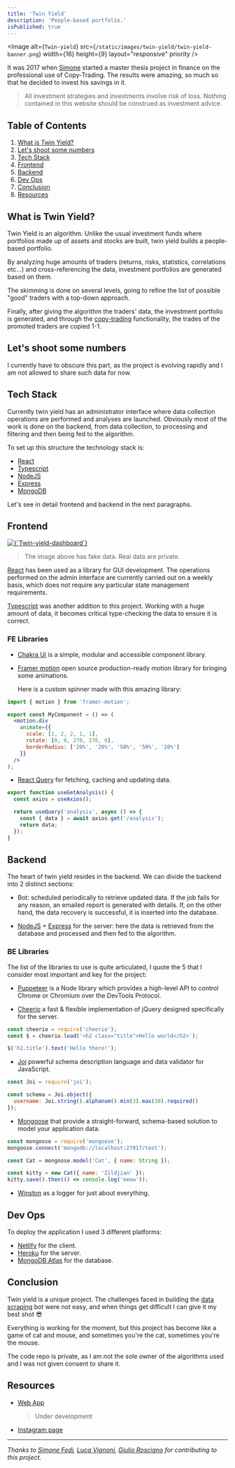 ```yaml
---
title: 'Twin Yield'
description: 'People-based portfolio.'
isPublished: true
---
```


<Image
  alt={`Twin-yield`}
  src={`/static/images/twin-yield/twin-yield-banner.png`}
  width={16}
  height={9}
  layout="responsive"
  priority
/>

It was 2017 when [Simone](https://www.instagram.com/simone_fedi) started a master thesis project in finance on the professional use of Copy-Trading.
The results were amazing, so much so that he decided to invest his savings in it.

> All investment strategies and investments involve risk of loss. Nothing contained in this website should be construed as investment advice.

## Table of Contents

1.  [What is Twin Yield?](/projects/twin-yield#what-is-twin-yield)
2.  [Let's shoot some numbers](/projects/twin-yield#lets-shoot-some-numbers)
3.  [Tech Stack](/projects/twin-yield#tech-stack)
4.  [Frontend](/projects/twin-yield#frontend)
5.  [Backend](/projects/twin-yield#backend)
6.  [Dev Ops](/projects/twin-yield#dev-ops)
7.  [Conclusion](/projects/twin-yield#conclusion)
8.  [Resources](/projects/twin-yield#resources)

## What is Twin Yield?

Twin Yield is an algorithm. Unlike the usual investment funds where portfolios made up of assets and stocks are built, twin yield builds a people-based portfolio.

By analyzing huge amounts of traders (returns, risks, statistics, correlations etc...) and cross-referencing the data,
investment portfolios are generated based on them.

The skimming is done on several levels, going to refine the list of possible "good" traders with a top-down approach.

Finally, after giving the algorithm the traders' data, the investment portfolio is generated, and through the [copy-trading](https://en.wikipedia.org/wiki/Copy_trading) functionality,
the trades of the promoted traders are copied 1-1.

## Let's shoot some numbers

I currently have to obscure this part, as the project is evolving rapidly and I am not allowed to share such data for now.

## Tech Stack

Currently twin yield has an administrator interface where data collection operations are performed and analyses are launched.
Obviously most of the work is done on the backend, from data collection, to processing and filtering and then being fed to the algorithm.

To set up this structure the technology stack is:

- [React](https://it.reactjs.org/)
- [Typescript](https://www.typescriptlang.org/)
- [NodeJS](https://nodejs.org/it/)
- [Express](https://expressjs.com/)
- [MongoDB](https://www.mongodb.com/)

Let's see in detail frontend and backend in the next paragraphs.

## Frontend

<a aria-label="twin-yield dashboard" href="https://twinyield.app/">
  <Image
    alt={`Twin-yield-dashboard`}
    src={`/static/images/twin-yield/twin-yield-home.png`}
    width={1024}
    height={576}
    layout="responsive"
  />
</a>

> The image above has fake data. Real data are private.

[React](https://it.reactjs.org/) has been used as a library for GUI development.
The operations performed on the admin interface are currently carried out on a weekly basis,
which does not require any particular state management requirements.

[Typescript](https://www.typescriptlang.org/) was another addition to this project. Working with a huge amount of data,
it becomes critical type-checking the data to ensure it is correct.

### FE Libraries

- [Chakra Ui](https://chakra-ui.com/)
  is a simple, modular and accessible component library.

- [Framer motion](https://www.framer.com/motion/)
  open source production-ready motion library for bringing some animations.

  Here is a custom spinner made with this amazing library:

```jsx
import { motion } from 'framer-motion';

export const MyComponent = () => (
  <motion.div
    animate={{
      scale: [1, 2, 2, 1, 1],
      rotate: [0, 0, 270, 270, 0],
      borderRadius: ['20%', '20%', '50%', '50%', '20%']
    }}
  />
);
```

- [React Query](https://react-query.tanstack.com/)
  for fetching, caching and updating data.

```jsx
export function useGetAnalysis() {
  const axios = useAxios();

  return useQuery('analysis', async () => {
    const { data } = await axios.get('/analysis');
    return data;
  });
}
```

## Backend

The heart of twin yield resides in the backend. We can divide the backend into 2 distinct sections:

- Bot: scheduled periodically to retrieve updated data. If the job fails for any reason, an emailed report is generated with details.
  If, on the other hand, the data recovery is successful, it is inserted into the database.

- [NodeJS](https://nodejs.org/it/) + [Express](https://expressjs.com/) for the server: here the data is retrieved from
  the database and processed and then fed to the algorithm.

### BE Libraries

The list of the libraries to use is quite articulated, I quote the 5 that I consider most important and key for the project:

- [Puppeteer](https://www.npmjs.com/package/puppeteer) is a Node library which provides a high-level API to control Chrome or Chromium over the DevTools Protocol.

- [Cheerio](https://www.npmjs.com/package/cheerio) a fast & flexible implementation of jQuery designed specifically for the server.

```jsx
const cheerio = require('cheerio');
const $ = cheerio.load('<h2 class="title">Hello world</h2>');

$('h2.title').text('Hello there!');
```

- [Joi](https://www.npmjs.com/package/joi) powerful schema description language and data validator for JavaScript.

```jsx
const Joi = require('joi');

const schema = Joi.object({
  username: Joi.string().alphanum().min(3).max(30).required()
});
```

- [Mongoose](https://mongoosejs.com/) that provide a straight-forward, schema-based solution to model your application data.

```jsx
const mongoose = require('mongoose');
mongoose.connect('mongodb://localhost:27017/test');

const Cat = mongoose.model('Cat', { name: String });

const kitty = new Cat({ name: 'Zildjian' });
kitty.save().then(() => console.log('meow'));
```

- [Winston](https://www.npmjs.com/package/winston) as a logger for just about everything.

## Dev Ops

To deploy the application I used 3 different platforms:

- [Netlify](https://www.netlify.com/) for the client.
- [Heroku](https://www.heroku.com/) for the server.
- [MongoDB Atlas](https://www.mongodb.com/atlas) for the database.

## Conclusion

Twin yield is a unique project. The challenges faced in building the [data scraping](https://en.wikipedia.org/wiki/Web_scraping) bot were not easy,
and when things get difficult I can give it my best shot 😎

Everything is working for the moment, but this project has become like a game of cat and mouse, and sometimes you're the cat, sometimes you're the mouse.

The code repo is private, as I am not the sole owner of the algorithms used and I was not given consent to share it.

## Resources

- [Web App ](https://twinyield.app/)
  > Under development
- [Instagram page](https://www.instagram.com/twinyield/)

---

_Thanks to
[Simone Fedi](https://www.instagram.com/simone_fedi/),
[Luca Vignoni](https://www.instagram.com/luca.vignoni8/),
[Giulio Roscigno](https://www.instagram.com/giulio_roscigno/)
for contributing to this project._
